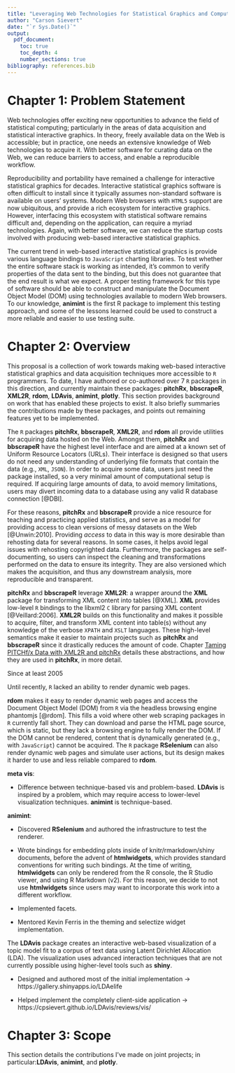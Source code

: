 ```yaml
---
title: "Leveraging Web Technologies for Statistical Graphics and Computing"
author: "Carson Sievert"
date: "`r Sys.Date()`"
output: 
  pdf_document:
    toc: true
    toc_depth: 4
    number_sections: true
bibliography: references.bib
---
```


# Chapter 1: Problem Statement

Web technologies offer exciting new opportunities to advance the field of statistical computing; particularly in the areas of data acquisition and statistical interactive graphics. In theory, freely available data on the Web is accessible; but in practice, one needs an extensive knowledge of Web technologies to acquire it. With better software for curating data on the Web, we can reduce barriers to access, and enable a reproducible workflow.

<!-- TODO
Talk about future work on etl??
-->

Reproducibility and portability have remained a challenge for interactive statistical graphics for decades. Interactive statistical graphics software is often difficult to install since it typically assumes non-standard software is available on users' systems. Modern Web browsers with `HTML5` support are now ubiquitous, and provide a rich ecosystem for interactive graphics. However, interfacing this ecosystem with statistical software remains difficult and, depending on the application, can require a myriad technologies. Again, with better software, we can reduce the startup costs involved with producing web-based interactive statistical graphics.

The current trend in web-based interactive statistical graphics is provide various language bindings to `JavaScript` charting libraries. To test whether the entire software stack is working as intended, it's common to verify properties of the data sent to the binding, but this does not guarantee that the end result is what we expect. A proper testing framework for this type of software should be able to construct and manipulate the Document Object Model (DOM) using technologies available to modern Web browsers. To our knowledge, __animint__ is the first R package to implement this testing approach, and some of the lessons learned could be used to construct a more reliable and easier to use testing suite.

# Chapter 2: Overview

This proposal is a collection of work towards making web-based interactive statistical graphics and data acquisition techniques more accessible to `R` programmers. To date, I have authored or co-authored over 7 `R` packages in this direction, and currently maintain these packages: __pitchRx__, __bbscrapeR__, __XML2R__, __rdom__, __LDAvis__, __animint__, __plotly__. This section provides background on work that has enabled these projects to exist. It also briefly summaries the contributions made by these packages, and points out remaining features yet to be implemented.

The `R` packages __pitchRx__, __bbscrapeR__, __XML2R__,  and __rdom__ all provide utilities for acquiring data hosted on the Web. Amongst them, __pitchRx__ and __bbscrapeR__ have the highest level interface and are aimed at a known set of Uniform Resource Locators (URLs). Their interface is designed so that users do not need any understanding of underlying file formats that contain the data (e.g., `XML`, `JSON`). In order to acquire some data, users just need the package installed, so a very minimal amount of computational setup is required. If acquiring large amounts of data, to avoid memory limitations, users may divert incoming data to a database using any valid R database connection [@DBI].

For these reasons, __pitchRx__ and __bbscrapeR__ provide a nice resource for teaching and practicing applied statistics, and serve as a model for providing access to clean versions of messy datasets on the Web [@Unwin:2010]. Providing _access_ to data in this way is more desirable than rehosting data for several reasons. In some cases, it helps avoid legal issues with rehosting copyrighted data. Furthermore, the packages are self-documenting, so users can inspect the cleaning and transformations performed on the data to ensure its integrity. They are also versioned which makes the acquisition, and thus any downstream analysis, more reproducible and transparent.

__pitchRx__ and __bbscrapeR__ leverage __XML2R__: a wrapper around the __XML__ package for transforming XML content into tables [@XML]. __XML__ provides low-level `R` bindings to the libxml2 `C` library for parsing XML content [@Veillard:2006]. __XML2R__ builds on this functionality and makes it possible to acquire, filter, and transform XML content into table(s) without any knowledge of the verbose `XPATH` and `XSLT` languages. These high-level semantics make it easier to maintain projects such as __pitchRx__ and __bbscrapeR__ since it drastically reduces the amount of code. Chapter [Taming PITCHf/x Data with XML2R and pitchRx](#sec:pitchRx) details these abstractions, and how they are used in __pitchRx__, in more detail.

Since at least 2005

Until recently, `R` lacked an ability to render dynamic web pages. 

__rdom__ makes it easy to render dynamic web pages and access the Document Object Model (DOM) from `R` via the headless browsing engine phantomjs [@rdom]. This fills a void where other web scraping packages in `R` currently fall short. They can download and parse the HTML page source, which is static, but they lack a browsing engine to fully render the DOM. If the DOM cannot be rendered, content that is dynamically generated (e.g., with `JavaScript`) cannot be acquired. The `R` package __RSelenium__ can also render dynamic web pages and simulate user actions, but its design makes it harder to use and less reliable compared to __rdom__. 




__meta vis__:

* Difference between technique-based vis and problem-based. __LDAvis__ is inspired by a problem, which may require access to lower-level visualization techniques. __animint__ is technique-based. 


__animint__:

* Discovered __RSelenium__ and authored the infrastructure to test the renderer.

* Wrote bindings for embedding plots inside of knitr/rmarkdown/shiny documents, before the advent of __htmlwidgets__, which provides standard conventions for writing such bindings. At the time of writing, __htmlwidgets__ can only be rendered from the R console, the R Studio viewer, and using R Markdown (v2). For this reason, we decide to not use __htmlwidgets__ since users may want to incorporate this work into a different workflow. 

* Implemented facets.

* Mentored Kevin Ferris in the theming and selectize widget implementation.


The __LDAvis__ package creates an interactive web-based visualization of a topic model fit to a corpus of text data using Latent Dirichlet Allocation (LDA). The visualization uses advanced interaction techniques that are not currently possible using higher-level tools such as __shiny__. 

* Designed and authored most of the initial implementation -> https://gallery.shinyapps.io/LDAelife

* Helped implement the completely client-side application ->
https://cpsievert.github.io/LDAvis/reviews/vis/



# Chapter 3: Scope

This section details the contributions I've made on joint projects; in particular:__LDAvis__, __animint__, and __plotly__.

